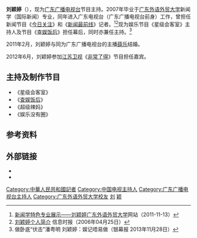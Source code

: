 {{主播資訊
| 主播頭銜     = [[广东广播电视台|广东广播电视台]]主持人
| 主播姓名     = 刘颖婷
| 主播英文名字 = 
| 暱稱         = 
| 主播照片檔案 = 
| 主播照片尺寸 = 
| 主播出生日期 = {{birth_date_and_age|1984|8|23}}
| 出生地       = {{PRC}}[[广东省|广东省]][[韶关市|韶关市]][[翁源县|翁源县]]
| 主播逝世年分 = 
| 主播逝世日期 = 
| 逝世地       = 
| 國籍         = {{PRC}}
| 籍貫         = 
| 最高學歷     = [[广东外语外贸大学|广东外语外贸大学]]<br>新闻学（国际新闻）专业
| 婚姻狀況     = 已婚（配偶：[[薛乐|薛乐]]）
| 信仰宗教     = 
| 備註         = 
|}}
'''刘颖婷'''（{{bd|1984年|8月23日|catIdx=L刘}}），现为[[广东广播电视台|广东广播电视台]]节目主持。2007年毕业于[[广东外语外贸大学|广东外语外贸大学]]新闻学（国际新闻）专业，同年进入广东电视台（广东广播电视台前身）工作，曾担任新闻节目《[[今日关注_(广东电视台)|今日关注]]》和《[[新闻最前线|新闻最前线]]》记者。<ref>[http://www1.gdufs.edu.cn/xwcb/news/index.php/index/articleShow/59 新闻学特色专业展示——刘颖婷]{{dead link|date=2017年11月 |bot=InternetArchiveBot |fix-attempted=yes }}[[广东外语外贸大学|广东外语外贸大学]]网站（2011-11-13）</ref><ref>[http://news.sina.com.cn/o/2006-04-25/13348787776s.shtml 刘颖婷个人简介] {{Wayback|url=http://news.sina.com.cn/o/2006-04-25/13348787776s.shtml |date=20160304195602 }}信息时报（2006年04月25日）</ref>现为娱乐节目《星级会客室》主持人及节目《[[查娱饭后|查娱饭后]]》担任幕后，同时亦兼任主持。<ref>做卧底“伏击”潘粤明 刘颖婷：娱记唔易做（银幕报 2013年11月28日）</ref>

2011年2月，刘颖婷与同为广东广播电视台的主播[[薛乐|薛乐]]结婚。

2012年6月，刘颖婷参加[[江苏卫视|江苏卫视]]《[[非常了得|非常了得]]》节目担任嘉宾。

==主持及制作节目==
*《星级会客室》
*《[[查娱饭后|查娱饭后]]》
*《超级辣妈》
*《娱乐没有圈》

==参考资料==
{{reflist|2}}

==外部链接==
*{{sinaweibo|1511705710}}
*{{sinablog|gdtvlyt}}

[[Category:中華人民共和國記者|Category:中華人民共和國記者]]
[[Category:中国电视主持人|Category:中国电视主持人]]
[[Category:广东广播电视台主持人|Category:广东广播电视台主持人]]
[[Category:广东外语外贸大学校友|Category:广东外语外贸大学校友]]
[[Category:翁源人|刘]]
[[Category:刘姓|颖]]
{{China-bio-stub}}